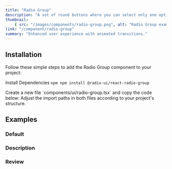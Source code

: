 ```yaml
---
title: "Radio Group"
description: "A set of round buttons where you can select only one option from the group."
thumbnail:
    { src: "/images/components/radio-group.png", alt: "Radio Group example" }
link: "/component/radio-group"
summary: "Enhanced user experience with animated transitions."
---
```


<ComponentPreview name="radio-group-demo" />

## Installation

Follow these simple steps to add the Radio Group component to your project:

<Steps>

<Step>Install Dependencies</Step>
```npm npm install @radix-ui/react-radio-group ```

<Step>
    Create a new file `components/ui/radio-group.tsx` and copy the code below:
</Step>

<CollapsibleSource name="radio-group" />

<Step>
    Adjust the import paths in both files according to your project's structure.
</Step>

</Steps>

## Examples

### Default

<ComponentPreview name="radio-group-demo" />

### Description

<ComponentPreview name="radio-group-desc" />

### Review

<ComponentPreview name="radio-group-review" />
